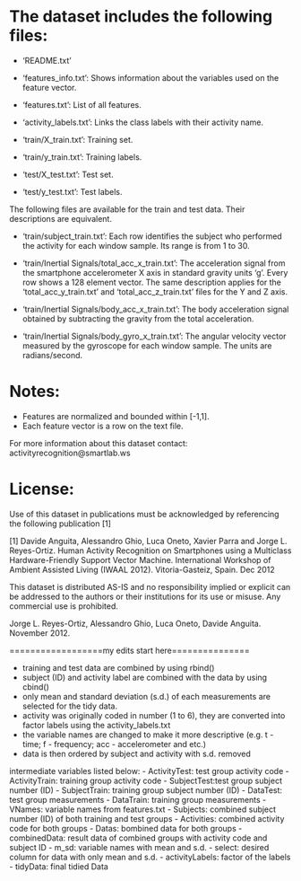 The dataset includes the following files:
=========================================

- 'README.txt'

- 'features_info.txt': Shows information about the variables used on the feature vector.

- 'features.txt': List of all features.

- 'activity_labels.txt': Links the class labels with their activity name.

- 'train/X_train.txt': Training set.

- 'train/y_train.txt': Training labels.

- 'test/X_test.txt': Test set.

- 'test/y_test.txt': Test labels.

The following files are available for the train and test data. Their descriptions are equivalent. 

- 'train/subject_train.txt': Each row identifies the subject who performed the activity for each window sample. Its range is from 1 to 30. 

- 'train/Inertial Signals/total_acc_x_train.txt': The acceleration signal from the smartphone accelerometer X axis in standard gravity units 'g'. Every row shows a 128 element vector. The same description applies for the 'total_acc_y_train.txt' and 'total_acc_z_train.txt' files for the Y and Z axis. 

- 'train/Inertial Signals/body_acc_x_train.txt': The body acceleration signal obtained by subtracting the gravity from the total acceleration. 

- 'train/Inertial Signals/body_gyro_x_train.txt': The angular velocity vector measured by the gyroscope for each window sample. The units are radians/second. 

Notes: 
======
- Features are normalized and bounded within [-1,1].
- Each feature vector is a row on the text file.

For more information about this dataset contact: activityrecognition@smartlab.ws

License:
========
Use of this dataset in publications must be acknowledged by referencing the following publication [1] 

[1] Davide Anguita, Alessandro Ghio, Luca Oneto, Xavier Parra and Jorge L. Reyes-Ortiz. Human Activity Recognition on Smartphones using a Multiclass Hardware-Friendly Support Vector Machine. International Workshop of Ambient Assisted Living (IWAAL 2012). Vitoria-Gasteiz, Spain. Dec 2012

This dataset is distributed AS-IS and no responsibility implied or explicit can be addressed to the authors or their institutions for its use or misuse. Any commercial use is prohibited.

Jorge L. Reyes-Ortiz, Alessandro Ghio, Luca Oneto, Davide Anguita. November 2012.



==================my edits start here===============


 
- training and test data are combined by using rbind()
- subject (ID) and activity label are combined with the data by using cbind()
- only mean and standard deviation (s.d.) of each measurements are selected for the tidy data.
- activity was originally coded in number (1 to 6), they are converted into factor labels using the activity_labels.txt
- the variable names are changed to make it more descriptive (e.g. t - time; f - frequency; acc - accelerometer and etc.)
- data is then ordered by subject and activity with s.d. removed 

intermediate variables listed below: 
- ActivityTest: test group activity code
- ActivityTrain: training group activity code
- SubjectTest:test group subject number (ID)
- SubjectTrain: training group subject number (ID)
- DataTest: test group measurements
- DataTrain: training group measurements 
- VNames: variable names from features.txt
- Subjects: combined subject number (ID) of both training and test groups
- Activities: combined activity code for both groups
- Datas: bombined data for both groups 
- combinedData: result data of combined groups with activity code and subject ID
- m_sd: variable names with mean and s.d.
- select: desired column for data with only mean and s.d.
- activityLabels: factor of the labels
- tidyData: final tidied Data 